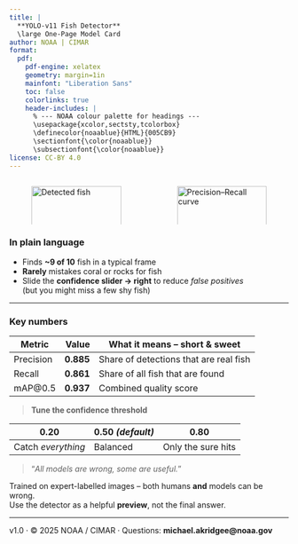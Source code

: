 ```yaml
---
title: |
  **YOLO-v11 Fish Detector**  
  \large One-Page Model Card
author: NOAA | CIMAR
format:
  pdf:
    pdf-engine: xelatex         
    geometry: margin=1in
    mainfont: "Liberation Sans"
    toc: false
    colorlinks: true
    header-includes: |
      % --- NOAA colour palette for headings ---
      \usepackage{xcolor,sectsty,tcolorbox}
      \definecolor{noaablue}{HTML}{005CB9}
      \sectionfont{\color{noaablue}}
      \subsectionfont{\color{noaablue}}
license: CC-BY 4.0
---
```


:::{.columns}
::: {.column width="50%"}
![Detected fish](example_detection.png){width=100%}
:::
::: {.column width="50%"}
![Precision–Recall curve](example_PR_curve.png){width=100%}
:::
:::

### In plain language

* Finds **~9 of 10** fish in a typical frame  
* **Rarely** mistakes coral or rocks for fish  
* Slide the **confidence slider → right** to reduce *false positives*  
  (but you might miss a few shy fish)

---

### Key numbers

| Metric      | Value | What it means – short & sweet |
|-------------|------:|--------------------------------|
| Precision   | **0.885** | Share of detections that are real fish |
| Recall      | **0.861** | Share of all fish that are found       |
| mAP@0.5     | **0.937** | Combined quality score                 |

> **Tune the confidence threshold**

| 0.20 | 0.50 *(default)* | 0.80 |
|------|------------------|------|
| Catch *everything* | Balanced | Only the sure hits |

> “*All models are wrong, some are useful.*”

Trained on expert-labelled images – both humans **and** models can be wrong.  
Use the detector as a helpful **preview**, not the final answer.

---

\centering
v1.0 · © 2025 NOAA / CIMAR · Questions: **michael.akridgee@noaa.gov**
